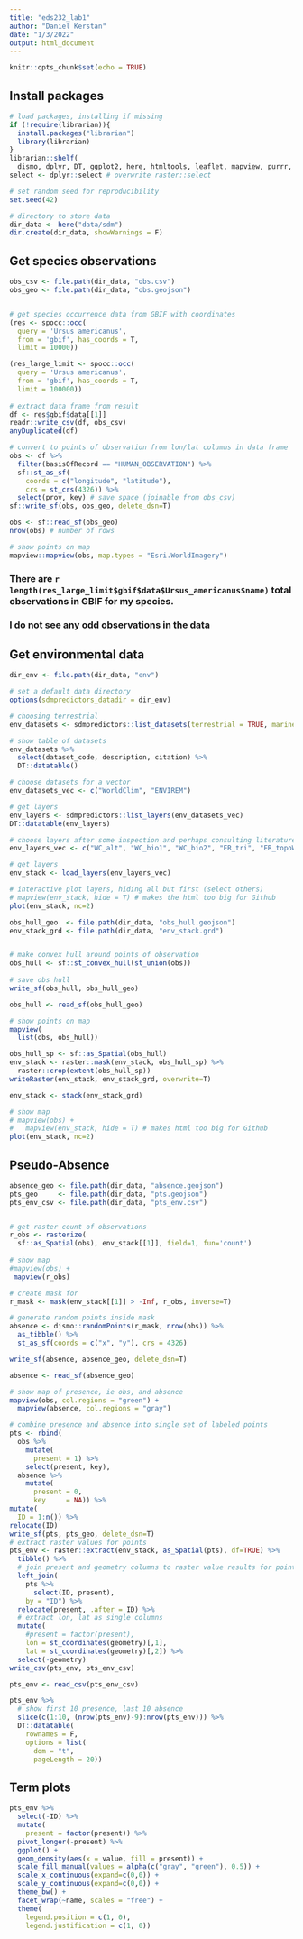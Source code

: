 ```yaml
---
title: "eds232_lab1"
author: "Daniel Kerstan"
date: "1/3/2022"
output: html_document
---
```


```r
knitr::opts_chunk$set(echo = TRUE)
```
## Install packages
```r
# load packages, installing if missing
if (!require(librarian)){
  install.packages("librarian")
  library(librarian)
}
librarian::shelf(
  dismo, dplyr, DT, ggplot2, here, htmltools, leaflet, mapview, purrr, raster, readr, rgbif, rgdal, rJava, sdmpredictors, sf, spocc, tidyr, geojsonio)
select <- dplyr::select # overwrite raster::select

# set random seed for reproducibility
set.seed(42)

# directory to store data
dir_data <- here("data/sdm")
dir.create(dir_data, showWarnings = F)
```
## Get species observations
```r
obs_csv <- file.path(dir_data, "obs.csv")
obs_geo <- file.path(dir_data, "obs.geojson")


# get species occurrence data from GBIF with coordinates
(res <- spocc::occ(
  query = 'Ursus americanus', 
  from = 'gbif', has_coords = T,
  limit = 10000))

(res_large_limit <- spocc::occ(
  query = 'Ursus americanus', 
  from = 'gbif', has_coords = T,
  limit = 100000))
  
# extract data frame from result
df <- res$gbif$data[[1]] 
readr::write_csv(df, obs_csv)
anyDuplicated(df)
```

```r
# convert to points of observation from lon/lat columns in data frame
obs <- df %>% 
  filter(basisOfRecord == "HUMAN_OBSERVATION") %>% 
  sf::st_as_sf(
    coords = c("longitude", "latitude"),
    crs = st_crs(4326)) %>% 
  select(prov, key) # save space (joinable from obs_csv)
sf::write_sf(obs, obs_geo, delete_dsn=T)

obs <- sf::read_sf(obs_geo)
nrow(obs) # number of rows

```

```r
# show points on map
mapview::mapview(obs, map.types = "Esri.WorldImagery")
```
### There are `r length(res_large_limit$gbif$data$Ursus_americanus$name)` total observations in GBIF for my species.
### I do not see any odd observations in the data

## Get environmental data
```r
dir_env <- file.path(dir_data, "env")

# set a default data directory
options(sdmpredictors_datadir = dir_env)

# choosing terrestrial
env_datasets <- sdmpredictors::list_datasets(terrestrial = TRUE, marine = FALSE)

# show table of datasets
env_datasets %>% 
  select(dataset_code, description, citation) %>% 
  DT::datatable()
```

```r
# choose datasets for a vector
env_datasets_vec <- c("WorldClim", "ENVIREM")

# get layers
env_layers <- sdmpredictors::list_layers(env_datasets_vec)
DT::datatable(env_layers)
```

```r
# choose layers after some inspection and perhaps consulting literature
env_layers_vec <- c("WC_alt", "WC_bio1", "WC_bio2", "ER_tri", "ER_topoWet")

# get layers
env_stack <- load_layers(env_layers_vec)

# interactive plot layers, hiding all but first (select others)
# mapview(env_stack, hide = T) # makes the html too big for Github
plot(env_stack, nc=2)
```

```r
obs_hull_geo  <- file.path(dir_data, "obs_hull.geojson")
env_stack_grd <- file.path(dir_data, "env_stack.grd")


# make convex hull around points of observation
obs_hull <- sf::st_convex_hull(st_union(obs))
  
# save obs hull
write_sf(obs_hull, obs_hull_geo)

obs_hull <- read_sf(obs_hull_geo)

# show points on map
mapview(
  list(obs, obs_hull))
```

```r

obs_hull_sp <- sf::as_Spatial(obs_hull)
env_stack <- raster::mask(env_stack, obs_hull_sp) %>% 
  raster::crop(extent(obs_hull_sp))
writeRaster(env_stack, env_stack_grd, overwrite=T)  

env_stack <- stack(env_stack_grd)

# show map
# mapview(obs) + 
#   mapview(env_stack, hide = T) # makes html too big for Github
plot(env_stack, nc=2)

```
## Pseudo-Absence
```r
absence_geo <- file.path(dir_data, "absence.geojson")
pts_geo     <- file.path(dir_data, "pts.geojson")
pts_env_csv <- file.path(dir_data, "pts_env.csv")


# get raster count of observations
r_obs <- rasterize(
  sf::as_Spatial(obs), env_stack[[1]], field=1, fun='count')
  
# show map
#mapview(obs) + 
 mapview(r_obs)

# create mask for 
r_mask <- mask(env_stack[[1]] > -Inf, r_obs, inverse=T)

# generate random points inside mask
absence <- dismo::randomPoints(r_mask, nrow(obs)) %>% 
  as_tibble() %>% 
  st_as_sf(coords = c("x", "y"), crs = 4326)

write_sf(absence, absence_geo, delete_dsn=T)

absence <- read_sf(absence_geo)

# show map of presence, ie obs, and absence
mapview(obs, col.regions = "green") + 
  mapview(absence, col.regions = "gray")
```

```r

# combine presence and absence into single set of labeled points 
pts <- rbind(
  obs %>% 
    mutate(
      present = 1) %>% 
    select(present, key),
  absence %>% 
    mutate(
      present = 0,
      key     = NA)) %>% 
mutate(
  ID = 1:n()) %>% 
relocate(ID)
write_sf(pts, pts_geo, delete_dsn=T)
# extract raster values for points
pts_env <- raster::extract(env_stack, as_Spatial(pts), df=TRUE) %>% 
  tibble() %>% 
  # join present and geometry columns to raster value results for points
  left_join(
    pts %>% 
      select(ID, present),
    by = "ID") %>% 
  relocate(present, .after = ID) %>% 
  # extract lon, lat as single columns
  mutate(
    #present = factor(present),
    lon = st_coordinates(geometry)[,1],
    lat = st_coordinates(geometry)[,2]) %>% 
  select(-geometry)
write_csv(pts_env, pts_env_csv)

pts_env <- read_csv(pts_env_csv)

pts_env %>% 
  # show first 10 presence, last 10 absence
  slice(c(1:10, (nrow(pts_env)-9):nrow(pts_env))) %>% 
  DT::datatable(
    rownames = F,
    options = list(
      dom = "t",
      pageLength = 20))
```
## Term plots
```r
pts_env %>% 
  select(-ID) %>% 
  mutate(
    present = factor(present)) %>% 
  pivot_longer(-present) %>% 
  ggplot() +
  geom_density(aes(x = value, fill = present)) + 
  scale_fill_manual(values = alpha(c("gray", "green"), 0.5)) +
  scale_x_continuous(expand=c(0,0)) +
  scale_y_continuous(expand=c(0,0)) +
  theme_bw() + 
  facet_wrap(~name, scales = "free") +
  theme(
    legend.position = c(1, 0),
    legend.justification = c(1, 0))
```


